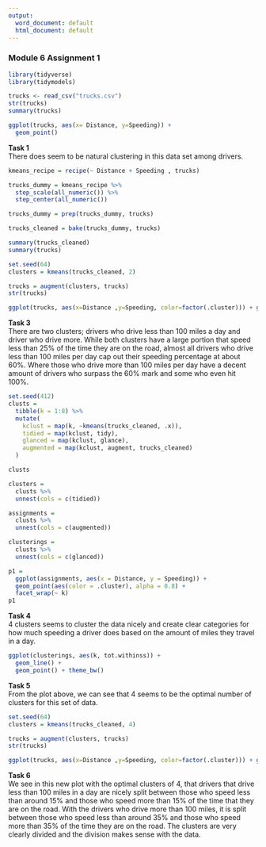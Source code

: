 ---
output:
  word_document: default
  html_document: default
---
### Module 6 Assignment 1

```{r}
library(tidyverse)
library(tidymodels)
```
```{r}
trucks <- read_csv("trucks.csv")
str(trucks)
summary(trucks)
```
```{r}
ggplot(trucks, aes(x= Distance, y=Speeding)) +
  geom_point() 
```

**Task 1**  
There does seem to be natural clustering in this data set among drivers.  

```{r}
kmeans_recipe = recipe(~ Distance + Speeding , trucks) 

trucks_dummy = kmeans_recipe %>% 
  step_scale(all_numeric()) %>%
  step_center(all_numeric()) 

trucks_dummy = prep(trucks_dummy, trucks)

trucks_cleaned = bake(trucks_dummy, trucks)
```

```{r}
summary(trucks_cleaned)
summary(trucks)
```
```{r}
set.seed(64)
clusters = kmeans(trucks_cleaned, 2)
```
```{r}
trucks = augment(clusters, trucks)
str(trucks)
```
```{r}
ggplot(trucks, aes(x=Distance ,y=Speeding, color=factor(.cluster))) + geom_point() 
```

**Task 3**  
There are two clusters; drivers who drive less than 100 miles a day and driver who drive more. While both clusters have a large portion that speed less than 25% of the time they are on the road, almost all drivers who drive less than 100 miles per day cap out their speeding percentage at about 60%. Where those who drive more than 100 miles per day have a decent amount of drivers who surpass the 60% mark and some who even hit 100%.  

```{r}
set.seed(412)
clusts = 
  tibble(k = 1:8) %>% 
  mutate(
    kclust = map(k, ~kmeans(trucks_cleaned, .x)),
    tidied = map(kclust, tidy),
    glanced = map(kclust, glance),
    augmented = map(kclust, augment, trucks_cleaned)
  )

clusts
```
```{r}
clusters = 
  clusts %>%
  unnest(cols = c(tidied))

assignments = 
  clusts %>% 
  unnest(cols = c(augmented))

clusterings = 
  clusts %>%
  unnest(cols = c(glanced))
```
```{r}
p1 = 
  ggplot(assignments, aes(x = Distance, y = Speeding)) +
  geom_point(aes(color = .cluster), alpha = 0.8) + 
  facet_wrap(~ k)
p1
```

**Task 4**  
4 clusters seems to cluster the data nicely and create clear categories for how much speeding a driver does based on the amount of miles they travel in a day.  

```{r}
ggplot(clusterings, aes(k, tot.withinss)) +
  geom_line() +
  geom_point() + theme_bw()
```

**Task 5**  
From the plot above, we can see that 4 seems to be the optimal number of clusters for this set of data.  

```{r}
set.seed(64)
clusters = kmeans(trucks_cleaned, 4)
```
```{r}
trucks = augment(clusters, trucks)
str(trucks)
```
```{r}
ggplot(trucks, aes(x=Distance ,y=Speeding, color=factor(.cluster))) + geom_point() 
```

**Task 6**  
We see in this new plot with the optimal clusters of 4, that drivers that drive less than 100 miles in a day are nicely split between those who speed less than around 15%  and those who speed more than 15% of the time that they are on the road. With the drivers who drive more than 100 miles, it is split between those who speed less than around 35% and those who speed more than 35% of the time they are on the road. The clusters are very clearly divided and the division makes sense with the data.  































